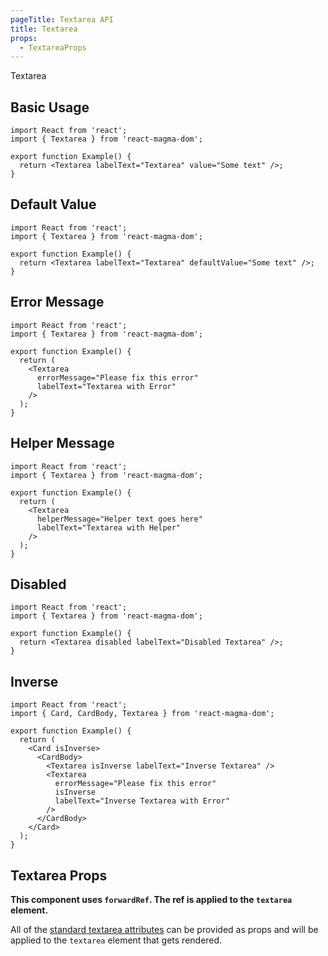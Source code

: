 ```yaml
---
pageTitle: Textarea API
title: Textarea
props:
  - TextareaProps
---
```


<DocsHeading to="/design/inputs/" type="api">
  Textarea
</DocsHeading>

## Basic Usage

```tsx
import React from 'react';
import { Textarea } from 'react-magma-dom';

export function Example() {
  return <Textarea labelText="Textarea" value="Some text" />;
}
```

## Default Value

```tsx
import React from 'react';
import { Textarea } from 'react-magma-dom';

export function Example() {
  return <Textarea labelText="Textarea" defaultValue="Some text" />;
}
```

## Error Message

```tsx
import React from 'react';
import { Textarea } from 'react-magma-dom';

export function Example() {
  return (
    <Textarea
      errorMessage="Please fix this error"
      labelText="Textarea with Error"
    />
  );
}
```

## Helper Message

```tsx
import React from 'react';
import { Textarea } from 'react-magma-dom';

export function Example() {
  return (
    <Textarea
      helperMessage="Helper text goes here"
      labelText="Textarea with Helper"
    />
  );
}
```

## Disabled

```tsx
import React from 'react';
import { Textarea } from 'react-magma-dom';

export function Example() {
  return <Textarea disabled labelText="Disabled Textarea" />;
}
```

## Inverse

```tsx
import React from 'react';
import { Card, CardBody, Textarea } from 'react-magma-dom';

export function Example() {
  return (
    <Card isInverse>
      <CardBody>
        <Textarea isInverse labelText="Inverse Textarea" />
        <Textarea
          errorMessage="Please fix this error"
          isInverse
          labelText="Inverse Textarea with Error"
        />
      </CardBody>
    </Card>
  );
}
```

## Textarea Props

**This component uses `forwardRef`. The ref is applied to the `textarea` element.**

All of the [standard textarea attributes](https://developer.mozilla.org/en-US/docs/Web/HTML/Element/textarea) can be provided as props and will be applied to the `textarea` element that gets rendered.

<TextareaProps />
